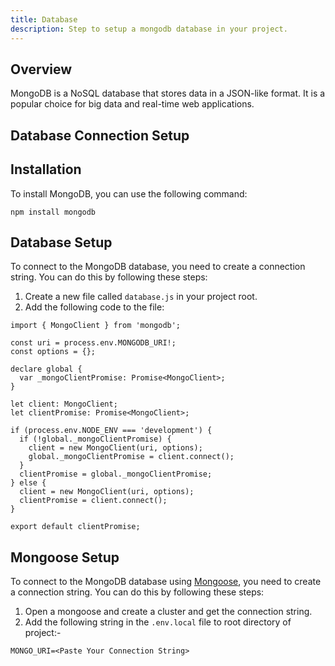 ```yaml
---
title: Database
description: Step to setup a mongodb database in your project.
---
```



## Overview

MongoDB is a NoSQL database that stores data in a JSON-like format. It is a popular choice for big data and real-time web applications.

## Database Connection Setup


## Installation
To install MongoDB, you can use the following command:

```code
npm install mongodb
```


## Database Setup
To connect to the MongoDB database, you need to create a connection string. 
You can do this by following these steps:

1. Create a new file called `database.js` in your project root.
2. Add the following code to the file:

```tsx
import { MongoClient } from 'mongodb';

const uri = process.env.MONGODB_URI!;
const options = {};

declare global {
  var _mongoClientPromise: Promise<MongoClient>;
}

let client: MongoClient;
let clientPromise: Promise<MongoClient>;

if (process.env.NODE_ENV === 'development') {
  if (!global._mongoClientPromise) {
    client = new MongoClient(uri, options);
    global._mongoClientPromise = client.connect();
  }
  clientPromise = global._mongoClientPromise;
} else {
  client = new MongoClient(uri, options);
  clientPromise = client.connect();
}

export default clientPromise;
```

## Mongoose Setup
To connect to the MongoDB database using [Mongoose](https://www.mongodb.com/), you need to create a connection string. You can do this by following these steps:

1. Open a mongoose and create a cluster and get the connection string.
2. Add the following string in the `.env.local` file to root directory of project:-

```.env.local
MONGO_URI=<Paste Your Connection String>
```
